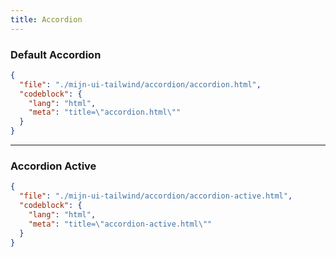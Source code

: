 ```yaml
---
title: Accordion
---
```


### Default Accordion

<TWComponentPreview src="/accordion/accordion" />

```json doc-gen:file
{
  "file": "./mijn-ui-tailwind/accordion/accordion.html",
  "codeblock": {
    "lang": "html",
    "meta": "title=\"accordion.html\""
  }
}
```

---

### Accordion Active

<TWComponentPreview src="/accordion/accordion-active" />

```json doc-gen:file
{
  "file": "./mijn-ui-tailwind/accordion/accordion-active.html",
  "codeblock": {
    "lang": "html",
    "meta": "title=\"accordion-active.html\""
  }
}
```
